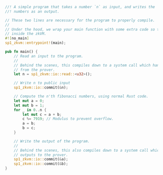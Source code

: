 ```rust
//! A simple program that takes a number `n` as input, and writes the `n-1`th and `n`th fibonacci
//! numbers as an output.

// These two lines are necessary for the program to properly compile.
//
// Under the hood, we wrap your main function with some extra code so that it behaves properly
// inside the zkVM.
#![no_main]
sp1_zkvm::entrypoint!(main);

pub fn main() {
    // Read an input to the program.
    //
    // Behind the scenes, this compiles down to a system call which handles reading inputs
    // from the prover.
    let n = sp1_zkvm::io::read::<u32>();

    // Write n to public input
    sp1_zkvm::io::commit(&n);

    // Compute the n'th fibonacci numbers, using normal Rust code.
    let mut a = 0;
    let mut b = 1;
    for _ in 0..n {
        let mut c = a + b;
        c %= 7919; // Modulus to prevent overflow.
        a = b;
        b = c;
    }

    // Write the output of the program.
    //
    // Behind the scenes, this also compiles down to a system call which handles writing
    // outputs to the prover.
    sp1_zkvm::io::commit(&a);
    sp1_zkvm::io::commit(&b);
}
```
